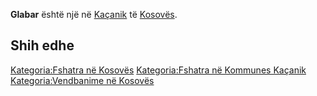 {{Fshat në 
 | Emri                = Glabar
 | EmriAlt                = 
 | NAME_SHORT_FORM=      
 | NAME_GENERIC=      
 | NAME_SORT_NAME_RO=      GLABAR
 | FULL_NAME_RO = Glabar
 | FULL_NAME_ND_RO=Glabar
 | SORT_NAME_RG=GLABAR
 | FULL_NAME_RG=Glabar
 | FULL_NAME_ND_RG=Glabar
 | SRP_NAME_SHORT_FORM=      
 | SRP_NAME_GENERIC=      
 | SRP_NAME_SORT_NAME_RO=      
 | SRP_FULL_NAME_RO = 
 | SRP_FULL_NAME_ND_RO=
 | SRP_SORT_NAME_RG=
 | SRP_FULL_NAME_RG=
 | SRP_FULL_NAME_ND_RG=
 | Emri (Rasa dhanore) = 
 | Figura              = 
 | Shteti              = Kosovo
 | Komuna              = Kaçanik
 | Kodi postar         = 
 | Sipërfaqja          = 

 | Popullsia           = 

 | Regj. i popullsisë  = 
 | Dend. e popullsisë  = 
 | Faqja zyrtare       = 
 <!--- Koordinatat ----> 
 | Gjerësia            = 42.645833
 | Gjatësia            = 20.870556
 | Lartësia            = 
}}
'''Glabar''' është një [[]] në [[Kaçanik]] të [[Kosovës]].

<!-- == Gjeografia == -->
<!-- == Historia == -->
<!-- == Demografia == -->
== Shih edhe ==
{{Komuna Kaçanik}}
{{Kosovo-Administrata-Cung}}

[[Kategoria:Fshatra në Kosovës]]
[[Kategoria:Fshatra në Kommunes Kaçanik]]
[[Kategoria:Vendbanime në Kosovës]]